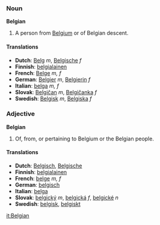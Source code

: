 ===Noun===
'''Belgian'''

#A person from [[Belgium]] or of Belgian descent.

====Translations====
*'''Dutch''': [[Belg]] ''m'', [[Belgische]] ''f''
*'''Finnish''': [[belgialainen]]
*'''French''': [[Belge]] ''m, f''
*'''German''': [[Belgier]] ''m'', [[Belgierin]] ''f''
*'''Italian''': [[belga]] ''m, f''
*'''Slovak''': [[Belgičan]] ''m'', [[Belgičanka]] ''f''
*'''Swedish''': [[Belgisk]] ''m'', [[Belgiska]] ''f''

===Adjective===
'''Belgian'''

#Of, from, or pertaining to Belgium or the Belgian people.

====Translations====
*'''Dutch''': [[Belgisch]], [[Belgische]]
*'''Finnish''': [[belgialainen]]
*'''French''': [[belge]] ''m, f''
*'''German''': [[belgisch]]
*'''Italian''': [[belga]]
*'''Slovak''': [[belgický]] ''m'', [[belgická]] ''f'', [[belgické]] ''n''
*'''Swedish''': [[belgisk]], [[belgiskt]]

[[it:Belgian]]